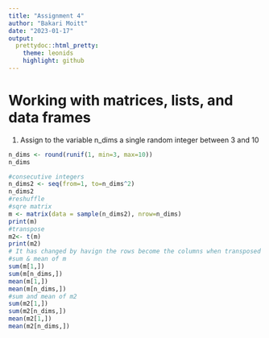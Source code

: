 ```yaml
---
title: "Assignment 4"
author: "Bakari Moitt"
date: "2023-01-17"
output:  
  prettydoc::html_pretty:
    theme: leonids
    highlight: github
---
```

# Working with matrices, lists, and data frames

1. Assign to the variable n_dims a single random integer between 3 and 10
```r
n_dims <- round(runif(1, min=3, max=10))
n_dims

#consecutive integers
n_dims2 <- seq(from=1, to=n_dims^2)  
n_dims2
#reshuffle
#sqre matrix
m <- matrix(data = sample(n_dims2), nrow=n_dims)
print(m)
#transpose
m2<- t(m)
print(m2)
# It has changed by havign the rows become the columns when transposed
#sum & mean of m
sum(m[1,])
sum(m[n_dims,])
mean(m[1,])
mean(m[n_dims,])
#sum and mean of m2
sum(m2[1,])
sum(m2[n_dims,])
mean(m2[1,])
mean(m2[n_dims,])

```

